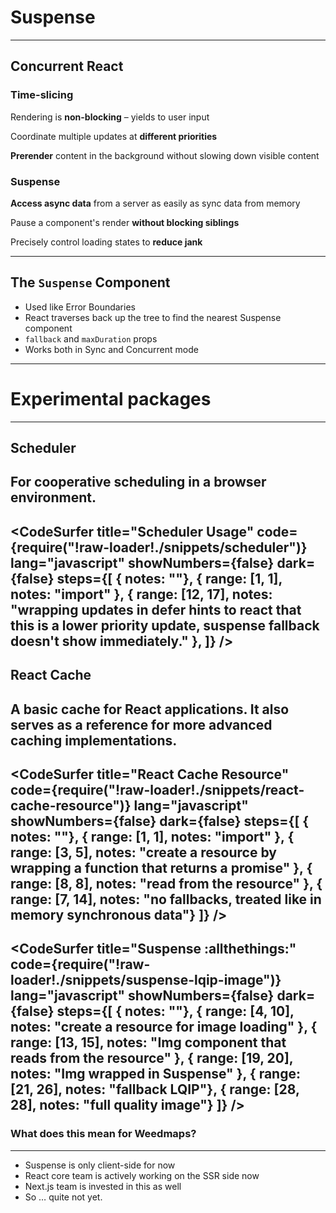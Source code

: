 
# Suspense
---
## Concurrent React

<Flex>
  <Box>
    <h3>Time-slicing</h3>
    <div style={{textAlign: 'left'}}>
      <p>Rendering is <b>non-blocking</b> – yields to user input</p>
      <p>Coordinate multiple updates at <b>different priorities</b></p>
      <p><b>Prerender</b> content in the background without slowing down visible content</p>
    </div>
  </Box>
  <Box>
    <h3>Suspense</h3>
    <div style={{textAlign: 'right'}}>
      <p><b>Access async data</b> from a server as easily as sync data from memory</p>
      <p>Pause a component's render <b>without blocking siblings</b></p>
      <p>Precisely control loading states to <b>reduce jank</b></p>
    </div>
  </Box>
</Flex>

---
## The `Suspense` Component

- Used like Error Boundaries
- React traverses back up the tree to find the nearest Suspense component
- `fallback` and `maxDuration` props
- Works both in Sync and Concurrent mode
---
# Experimental packages
---
## Scheduler

For cooperative scheduling in a browser environment.
---
<CodeSurfer
  title="Scheduler Usage"
  code={require("!raw-loader!./snippets/scheduler")}
  lang="javascript"
  showNumbers={false}
  dark={false}
  steps={[
    { notes: ""},
    { range: [1, 1], notes: "import" },
    { range: [12, 17], notes: "wrapping updates in defer hints to react that this is a lower priority update, suspense fallback doesn't show immediately." },
  ]}
/>
---
## React Cache

A basic cache for React applications.
It also serves as a reference for more advanced caching implementations.
---
<CodeSurfer
  title="React Cache Resource"
  code={require("!raw-loader!./snippets/react-cache-resource")}
  lang="javascript"
  showNumbers={false}
  dark={false}
  steps={[
    { notes: ""},
    { range: [1, 1], notes: "import" },
    { range: [3, 5], notes: "create a resource by wrapping a function that returns a promise" },
    { range: [8, 8], notes: "read from the resource" },
    { range: [7, 14], notes: "no fallbacks, treated like in memory synchronous data"}
  ]}
/>
---
<CodeSurfer
  title="Suspense :allthethings:"
  code={require("!raw-loader!./snippets/suspense-lqip-image")}
  lang="javascript"
  showNumbers={false}
  dark={false}
  steps={[
    { notes: ""},
    { range: [4, 10], notes: "create a resource for image loading" },
    { range: [13, 15], notes: "Img component that reads from the resource" },
    { range: [19, 20], notes: "Img wrapped in Suspense" },
    { range: [21, 26], notes: "fallback LQIP"},
    { range: [28, 28], notes: "full quality image"}
  ]}
/>
---

### What does this mean for Weedmaps?
---
* Suspense is only client-side for now
* React core team is actively working on the SSR side now
* Next.js team is invested in this as well
* So … quite not yet.
